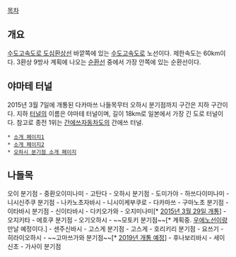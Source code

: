 {{{+1 首都高速道路 中央環状線}}}

[[목차]]
== 개요 ==
[[수도고속도로 도심환상선]] 바깥쪽에 있는 [[수도고속도로]] 노선이다. 제한속도는 60km이다. 3환상 9방사 계획에 나오는 [[순환선]] 중에서 가장 안쪽에 있는 순환선이다. 

== 야마테 터널 ==
2015년 3월 7일에 개통된 다카마쓰 나들목무터 오하시 분기점까지 구간은 지하 구간이다. 지하 [[터널]]의 이름은 야마테 터널이며, 길이 18km로 일본에서 가장 긴 도로 터널이다. 참고로 종전 1위는 [[간에쓰자동차도]]의 간에쓰 터널.
 * [http://www.shutoko.jp/ss/tokyo-smooth/shinjuku/shinjuku-gaiyo.html 소개 페이지1]
 * [http://www.shutoko.jp/ss/tokyo-smooth/shinagawa/ 소개 페이지2]
 * [http://www.shutoko.jp/ss/tokyo-smooth/ohashi/ohasi-summary.html 오하시 분기점 소개 페이지]

== 나들목 ==
오이 분기점 - 중환오이미나미 - 고탄다 - 오하시 분기점 - 도미가야 - 하쓰다이미나미 - 니시신주쿠 분기점 - 나카노초자바시 - 니시이케부쿠로 - 다카마쓰 - 구마노초 분기점 - 이타바시 분기점 - 신이타바시 - 다키오가와 - 오지미나미[* [http://www.shutoko.jp/ss/tokyo-smooth/oji-minami/ 2015년 3월 29일 개통]] - 오지키타 - 에호쿠 분기점 - 오기오하시 - ~~모토키 분기점~~[* 계획중. [[수도고속도로 우에노선|우에노선]]이랑 만날 예정이다.] - 센주신바시 - 고스게 분기점 - 고스게 - 호리키리 분기점 - 요쓰기 - 히라이오하시 - ~~고마쓰가와 분기점~~[* [http://www.shutoko.jp/ss/tokyo-smooth/komatsugawa/ 2019년 개통 예정]] - 후나보리바시 - 세이신초 - 가사이 분기점
